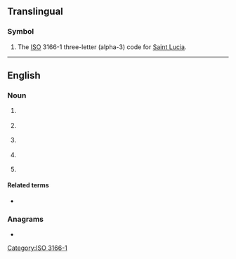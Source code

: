 ==Translingual==

===Symbol===
{{head|mul|symbol}}
# The [[ISO]] 3166-1 three-letter (alpha-3) code for [[Saint Lucia]].

[[Category:ISO 3166-1]]

----

==English==

===Noun===
{{en-noun|~}}

# {{lb|en|electronics|countable}} {{initialism of|logic cell array}}
# {{lb|en|aviation|countable}} {{initialism of|lang=en|large commercial aircraft}}
# {{lb|en|biology|paleontology|countable}} {{initialism of|lang=en|w:last common ancestor}}
# {{lb|en|pathology|uncountable}} {{initialism of|lang=en|w:Leber's congenital amaurosis}}
# {{lb|en|pathology}} {{initialism of|lang=en|w:Leucocyte common antigen}}

====Related terms====
{{sense|last common ancestor}}
* {{l|en|LUCA}}

===Anagrams===
* {{anagrams|en|ACL|CLA|Cal|Cal.|Lac|alc|cal|lac}}
